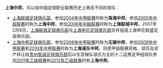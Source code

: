 '''上海中邦'''，可以指中国足球职业联赛历史上两支不同的球队：

* [[上海联城足球俱乐部|上海联城足球俱乐部]]，参加[[2004年中国足球甲级联赛|2004年中甲联赛]]时称为'''珠海中邦'''，参加[[2005年中国足球超级联赛|2005年中超联赛]]时称为'''上海中邦'''，参加[[2006年中国足球超级联赛|2006年中超联赛]]时称为'''上海联城中邦'''。2007年2月8日，[[上海联城足球俱乐部|上海联城足球俱乐部]]与[[上海申花足球俱乐部|上海申花足球俱乐部]]合并组成上海申花联盛足球俱乐部。
* [[上海中邦足球俱乐部|上海中邦足球俱乐部]]，参加[[2008年中国足球甲级联赛|2008年中甲联赛]]时称为'''无锡中邦'''，参加[[2009年中国足球甲级联赛|2009年中甲联赛]]和[[2010年中国足球甲级联赛|2010年中甲联赛]]时称为'''上海浦东中邦'''，将原甲级联赛资格、球员及资产转让给[[贵州智诚足球俱乐部|贵州智诚足球俱乐部]]后以东亚梯队球员为主的十二运男足甲组球队参加[[2011年中国足球乙级联赛|2011年乙级联赛]]和[[2012年中国足球乙级联赛|2012年乙级联赛]]时称'''上海中邦'''。
{{Disambig|cat=组织机构消歧义}}